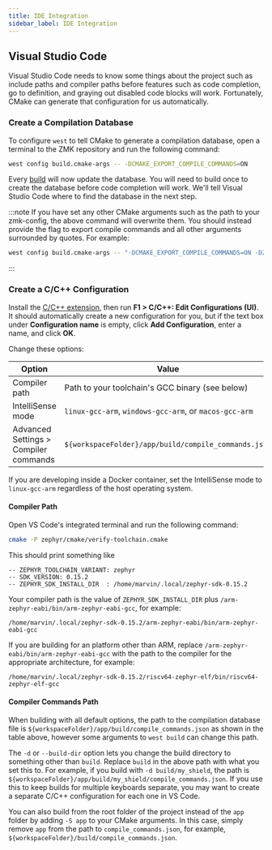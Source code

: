 ```yaml
---
title: IDE Integration
sidebar_label: IDE Integration
---
```


## Visual Studio Code

Visual Studio Code needs to know some things about the project such as include
paths and compiler paths before features such as code completion, go to definition,
and graying out disabled code blocks will work. Fortunately, CMake can generate
that configuration for us automatically.

### Create a Compilation Database

To configure `west` to tell CMake to generate a compilation database, open a
terminal to the ZMK repository and run the following command:

```sh
west config build.cmake-args -- -DCMAKE_EXPORT_COMPILE_COMMANDS=ON
```

Every [build](build-flash.mdx#building) will now update the database. You will
need to build once to create the database before code completion will work.
We'll tell Visual Studio Code where to find the database in the next step.

:::note
If you have set any other CMake arguments such as the path to your zmk-config, the
above command will overwrite them. You should instead provide the flag to export
compile commands and all other arguments surrounded by quotes. For example:

```sh
west config build.cmake-args -- "-DCMAKE_EXPORT_COMPILE_COMMANDS=ON -DZMK_CONFIG=/path/to/zmk-config/config"
```

:::

### Create a C/C++ Configuration

Install the [C/C++ extension](https://marketplace.visualstudio.com/items?itemName=ms-vscode.cpptools),
then run **F1 > C/C++: Edit Configurations (UI)**. It should automatically create
a new configuration for you, but if the text box under **Configuration name** is empty,
click **Add Configuration**, enter a name, and click **OK**.

Change these options:

| Option                                | Value                                                  |
| ------------------------------------- | ------------------------------------------------------ |
| Compiler path                         | Path to your toolchain's GCC binary (see below)        |
| IntelliSense mode                     | `linux-gcc-arm`, `windows-gcc-arm`, or `macos-gcc-arm` |
| Advanced Settings > Compiler commands | `${workspaceFolder}/app/build/compile_commands.json`   |

If you are developing inside a Docker container, set the IntelliSense mode to `linux-gcc-arm` regardless of the host operating system.

#### Compiler Path

Open VS Code's integrated terminal and run the following command:

```sh
cmake -P zephyr/cmake/verify-toolchain.cmake
```

This should print something like

```
-- ZEPHYR_TOOLCHAIN_VARIANT: zephyr
-- SDK_VERSION: 0.15.2
-- ZEPHYR_SDK_INSTALL_DIR  : /home/marvin/.local/zephyr-sdk-0.15.2
```

Your compiler path is the value of `ZEPHYR_SDK_INSTALL_DIR` plus `/arm-zephyr-eabi/bin/arm-zephyr-eabi-gcc`, for example:

```
/home/marvin/.local/zephyr-sdk-0.15.2/arm-zephyr-eabi/bin/arm-zephyr-eabi-gcc
```

If you are building for an platform other than ARM, replace `/arm-zephyr-eabi/bin/arm-zephyr-eabi-gcc` with the path to the compiler for the appropriate architecture, for example:

```
/home/marvin/.local/zephyr-sdk-0.15.2/riscv64-zephyr-elf/bin/riscv64-zephyr-elf-gcc
```

#### Compiler Commands Path

When building with all default options, the path to the compilation database file
is `${workspaceFolder}/app/build/compile_commands.json` as shown in the table above,
however some arguments to `west build` can change this path.

The `-d` or `--build-dir` option lets you change the build directory to something
other than `build`. Replace `build` in the above path with what you set this to.
For example, if you build with `-d build/my_shield`, the path is
`${workspaceFolder}/app/build/my_shield/compile_commands.json`. If you use this
to keep builds for multiple keyboards separate, you may want to create a separate
C/C++ configuration for each one in VS Code.

You can also build from the root folder of the project instead of the `app`
folder by adding `-S app` to your CMake arguments. In this case, simply remove
`app` from the path to `compile_commands.json`, for example,
`${workspaceFolder}/build/compile_commands.json`.
